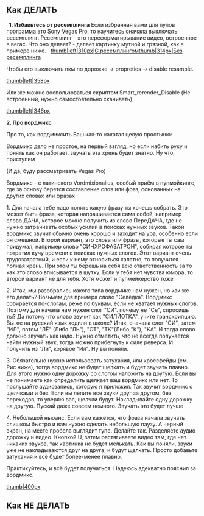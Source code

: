 ==Как ДЕЛАТЬ==
''' 
1. Избавьтесь от ресемплинга'''
Если избранная вами для пупов программа это Sony Vegas Pro, то научитесь сначала выключать ресемплинг. Ресемплинг - это переформатирывание видео, встроенное в вегас. Что оно делает? - делает картинку мутной и грязной, как в примере ниже. 
​​​​
[[Файл:Resample.jpg|thumb|left|310px|С ресемплингом]][[Файл:Without.jpg|thumb|314px|Без ресемплинга]]













Чтобы его выключить пкм по дорожке -> propreties -> disable resample.


[[Файл:2018-04-21_17-13-28.png|thumb|left|358px]]



































Или же можно воспользоваться скриптом Smart_rerender_Disable (Не встроенный, нужно самостоятельно скачивать)




[[Файл:2018-04-21_17-34-22.png|thumb|left|346px]]

























'''2. Про вордмикс'''


Про то, как вордмиксить Баш как-то накатал целую простыню:


Вордмикс дело не простое, на первый взгляд, но если набить руку и понять как он работает, звучать эта хрень будет знатно. Ну что, приступим

(И да, буду рассматривать Vegas Pro)

Вордмикс - с латинского Vordmixionalius, особый приём в пупмэйкинге, где за основу берется составление слов или фраз, основанных на других словах или фразах

1. Для начала тебе надо понять какую фразу ты хочешь собрать. Это может быть фраза, которая напрашивается сама собой, например слово ДАЧА, которое можно получить из слово ПереДАЧА, где не нужно затрачивать особых усилий в поисках нужных звуков. Такой вордмикс звучит обычно очень хорошо и заходит на ура, особенно если он смешной. Второй вариант, это слова или фразы, которые ты сам придумал, например слово "СИНХРОФАЗАТРОН", собирая которое ты потратил кучу времени в поисках нужных слогов. Этот вариант очень трудозатратный, и если к нему относиться халатно, то получится полная хрень. При этом ты берешь на себя всю ответственность за то как это слово вписывается в шутку. Если у тебя нет чувства юмора, то второй вариант не для тебя. Хотя может и пупмейкерство тоже

2. Итак, мы разобрались какого типа вордмикс нам нужен, но как же его делать? Возьмем для примера слово "Селёдка". Вордмикс собирается по-слогам, реже по буквам, если не хватает нужных слогов. Поэтому для начала нам нужен слог "СИ". почему не "Се", спросишь ты? Да потому что слово звучит как "СИЛЙОТКА", учите транскрипцию. Вы же на русский язык ходили в школе? Итак, сначала слог "СИ", затем "ИЛ", потом "ЛЁ" (Либо "ЛЬ"), "ОТ", "ТК"(Либо "К"), "КА". И тогда слово должно звучать как надо. Нужно отметить, что не всегда получается найти нужный звук, тогда можно прибегнуть к силе реверса. И получить из "Ли", корявое "Ил". Ну вы поняли.

3. Обязательно нужно использовать затухания, или кроссфейды (см. Рис ниже), тогда вордмикс не будет щелкать и будет звучать плавно. Для этого нужно одну дорожку со слогом наложить на другую. Если вы не понимаете как определить щелкает ваш вордмикс или нет. То послушайте аудиозапись, которую я приложил. Так звучит вордмикс с щелчками и без. Если вы лепите все звуки друг за другом, без переходов, то уверяю вас, щелчки будут. Накладывайте одну дорожку на другую. Пускай даже совсем немного. Звучать это будет лучше

4. Небольшой ньюанс. Если вам кажется, что фраза начала звучать слишком быстро и вам нужно сделать небольшую паузу. А черный экран, на месте пробела выглядит тупо. Делайте так. Разделяете аудио дорожку и видео. Кнопкой U, затем растягиваете видео там, где нет никаких звуков, так картинка не будет мелькать. Как вы поняли, звуки уже не накладываются друг на друга, и будут щелкать. Просто добавьте затухания и всё будет более-менее плавно.

Практикуйтесь, и всё будет получаться. Надеюсь адекватно пояснил за вордмикс.

[[Файл:4zTJ5J6By0c.jpg|thumb|400px]]








==Как НЕ ДЕЛАТЬ==
